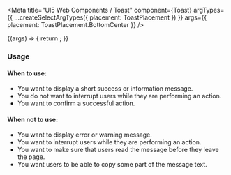 

<Meta
  title="UI5 Web Components / Toast"
  component={Toast}
  argTypes={{
    ...createSelectArgTypes({ placement: ToastPlacement })
  }}
  args={{
    placement: ToastPlacement.BottomCenter
  }}
/>

<DocsHeader />

<Canvas>
  <Story name="Default">
    {(args) => {
      return <Toast {...args} />;
    }}
  </Story>
</Canvas>

<ArgsTable story="." />
<h3>Usage</h3>

<h4>When to use:</h4>
<ul>
  <li>You want to display a short success or information message.</li>
  <li>You do not want to interrupt users while they are performing an action.</li>
  <li>You want to confirm a successful action.</li>
</ul>
<h4>When not to use:</h4>
<ul>
  <li>You want to display error or warning message.</li>
  <li>You want to interrupt users while they are performing an action.</li>
  <li>You want to make sure that users read the message before they leave the page.</li>
  <li>You want users to be able to copy some part of the message text.</li>
</ul>
